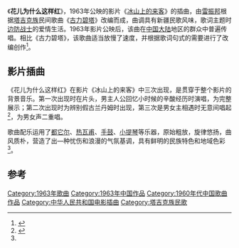 {{Otheruses|subject=1963年电影《冰山上的来客》的插曲|other=其他同名条目|花儿为什么这样红 (电影)}}
《'''花儿为什么这样红'''》，1963年公映的影片《[[冰山上的来客|冰山上的来客]]》的插曲，由[[雷振邦|雷振邦]]根据[[塔吉克族|塔吉克族]]民间歌曲《[[古力碧塔|古力碧塔]]》改编而成，曲调具有新疆民歌风味，歌词主题时[[邊防機構|边防战士]]的爱情生活。1963年影片公映后，该曲在[[中国大陆|中国大陆]]地区的群众中普遍传唱。相比《古力碧塔》，该歌曲适当放慢了速度，并根据歌词句式的需要进行了改编创作<ref name="张艳辉2009">{{cite journal |author1=张艳辉 |title=析《花儿为什么这样红》在电影中的作用 |journal=长城 |date=2009 |issue=12 |pages=197-198}}</ref>。

== 影片插曲 ==
《花儿为什么这样红》在影片《冰山上的来客》中三次出现，是贯穿于整个影片的背景音乐。第一次出现时在片头，男主人公回忆小时候的辛酸经历时演唱，为完整展示；第二次出现时为辨别假古兰丹姆时出现，第三次是男女主相遇时无意间唱起<ref>{{cite journal |author1=时爱华 |title=民间音乐在电影中的美学意义——以《花儿为什么这样红》为例 |journal=大舞台 |date=2013 |issue=5 |pages=41-42}}</ref>，为男女声二重唱。

歌曲配乐运用了[[都它尔|都它尔]]、[[热瓦甫|热瓦甫]]、[[手鼓|手鼓]]、[[小提琴|小提琴]]等乐器，原始粗放，旋律悠扬，曲风质朴，营造了出—种忧伤和浪漫的气氛基调，具有鲜明的民族特色和地域色彩<ref name="张艳辉2009"/>。

== 参考 ==
{{reflist|30em}}

{{DEFAULTSORT:Hua花儿为什么这样红}}
[[Category:1963年歌曲|Category:1963年歌曲]]
[[Category:1963年中国作品|Category:1963年中国作品]]
[[Category:1960年代中国歌曲作品|Category:1960年代中国歌曲作品]]
[[Category:中华人民共和国电影插曲|Category:中华人民共和国电影插曲]]
[[Category:塔吉克族民歌|Category:塔吉克族民歌]]